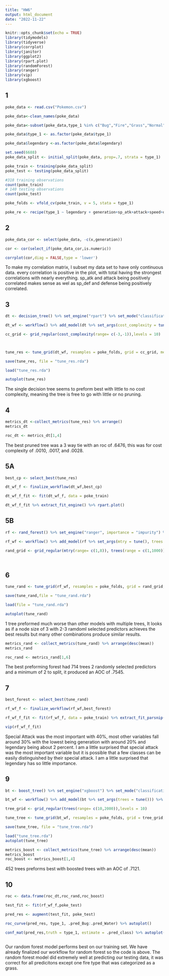 ```yaml
---
title: "HW6"
output: html_document
date: "2022-11-22"
---
```


```r
knitr::opts_chunk$set(echo = TRUE)
library(tidymodels)
library(tidyverse)
library(corrplot)
library(janitor)
library(ggplot2)
library(rpart.plot)
library(randomForest)
library(ranger)
library(vip)
library(xgboost)
```

## 1
```r
poke_data <- read.csv("Pokemon.csv")

poke_data<-clean_names(poke_data)

poke_data<-subset(poke_data,type_1 %in% c("Bug","Fire","Grass","Normal","Water","Psychic"))  

poke_data$type_1 <- as.factor(poke_data$type_1)  

poke_data$legendary <-as.factor(poke_data$legendary)

set.seed(6688)
poke_data_split <- initial_split(poke_data, prop=.7, strata = type_1) 

poke_train <- training(poke_data_split)
poke_test <- testing(poke_data_split)

#318 training observations
count(poke_train)
# 140 testing observations
count(poke_test)

poke_folds <- vfold_cv(poke_train, v = 5, stata = type_1)

poke_re <- recipe(type_1 ~ legendary + generation+sp_atk+attack+speed+defense+hp+sp_def, data = poke_train) %>% step_dummy(c(legendary,generation)) %>% step_normalize(all_numeric_predictors())


```

## 2 
```r

poke_data_cor <- select(poke_data, -c(x,generation))

cor <- cor(select_if(poke_data_cor,is.numeric))

corrplot(cor,diag = FALSE,type = 'lower')

```
To make my correlation matrix, I subset my data set to have only continuous data. every correlation is positive in the plot, with total having the strongest correlations with nearly everything. sp_atk and attack being positively correlated makes sense as wel as sp_def and defense being positively correlated.


## 3
```r
dt <- decision_tree() %>% set_engine("rpart") %>% set_mode("classification")

dt_wf <- workflow() %>% add_model(dt %>% set_args(cost_complexity = tune())) %>% add_formula(type_1 ~ legendary + generation+sp_atk+attack+speed+defense+hp+sp_def)

cc_grid <- grid_regular(cost_complexity(range= c(-3,-1)),levels = 10)




```

```r
tune_res <- tune_grid(dt_wf, resamples = poke_folds, grid = cc_grid, metrics = metric_set(roc_auc) ) 

save(tune_res, file = "tune_res.rda")

```

```r
load("tune_res.rda")

autoplot(tune_res)

```
The single decision tree seems to preform best with little to no cost complexity, meaning the tree is free to go with little or no pruning.

## 4
```r
metrics_dt <-collect_metrics(tune_res) %>% arrange()
metrics_dt

roc_dt <- metrics_dt[1,4]
```

The best pruned tree was a 3 way tie with an roc of .6476, this was for cost complexity of .0010, .0017, and .0028.

## 5A
```r
best_cp <- select_best(tune_res)

dt_wf_f <- finalize_workflow(dt_wf,best_cp)

dt_wf_f_fit <- fit(dt_wf_f, data = poke_train)

dt_wf_f_fit %>% extract_fit_engine() %>% rpart.plot()
```


## 5B
```r
rf <- rand_forest() %>% set_engine("ranger", importance = "impurity") %>% set_mode("classification")

rf_wf <- workflow() %>% add_model(rf %>% set_args(mtry = tune(), trees = tune(),min_n = tune())) %>% add_formula(type_1 ~ legendary + generation+sp_atk+attack+speed+defense+hp+sp_def)

rand_grid <- grid_regular(mtry(range= c(1,8)), trees(range = c(1,1000)), min_n(range = c(2,10)),levels = 8)




```

## 6
```r
tune_rand <- tune_grid(rf_wf, resamples = poke_folds, grid = rand_grid, metrics = metric_set(roc_auc) )

save(tune_rand,file = "tune_rand.rda")


```

```r
load(file = "tune_rand.rda")

autoplot(tune_rand)

```
1 tree preformed much worse than other models with multiple trees, It looks as if a node size of 3 with 2-3 ramdoml selected predictors achieves the best results but many other combinations produce similar results.


```r
metrics_rand <- collect_metrics(tune_rand) %>% arrange(desc(mean))
metrics_rand

roc_rand <- metrics_rand[1,6]
```
The best preforming forest had 714 trees 2 randomly selected predictors and a minimum of 2 to split, it produced an AOC of .7545.

## 7
```r
best_forest <- select_best(tune_rand)

rf_wf_f <- finalize_workflow(rf_wf,best_forest)

rf_wf_f_fit <- fit(rf_wf_f, data = poke_train) %>% extract_fit_parsnip()

vip(rf_wf_f_fit)

```
Special Attack was the most important with 40%, most other variables fall around 30% with the lowest being generation with around 20% and legendary being about 2 percent. I am a little surprised that special attack was the most important variable but it is possible that a few classes can be easily distinguished by their special attack. I am a little surprised that legendary has so little importance.

## 9
```r
bt <- boost_tree() %>% set_engine("xgboost") %>% set_mode("classification")

bt_wf <- workflow() %>% add_model(bt %>% set_args(trees = tune())) %>% add_formula(type_1 ~ legendary + generation+sp_atk+attack+speed+defense+hp+sp_def)

tree_grid <- grid_regular(trees(range= c(10,2000)),levels = 10)

```
```r
tune_tree <- tune_grid(bt_wf, resamples = poke_folds, grid = tree_grid, metrics = metric_set(roc_auc) )

save(tune_tree, file = "tune_tree.rda")


```

```r
load("tune_tree.rda")
autoplot(tune_tree)

metrics_boost <- collect_metrics(tune_tree) %>% arrange(desc(mean))
metrics_boost
roc_boost <- metrics_boost[1,4]

```
452 trees preforms best with boosted trees with an AOC of .7121.

## 10
```r
roc <- data.frame(roc_dt,roc_rand,roc_boost)

test_fit <- fit(rf_wf_f,poke_test)

pred_res <- augment(test_fit, poke_test)

roc_curve(pred_res, type_1, .pred_Bug:.pred_Water) %>% autoplot()

conf_mat(pred_res,truth = type_1, estimate = .pred_class) %>% autoplot(type = "heatmap")



```
Our random forest model performs best on our training set. We have already finalized our workflow for random forest so the code is above. The random forest model did extremely well at predicting our testing data, it was correct for all predicitons except one fire type that was categorized as a grass.